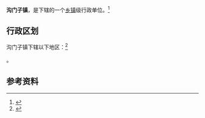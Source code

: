 {{中国乡级行政区|21/13/82/108/000}}

'''沟门子镇'''，是{{PRC admin/fullname|21/13/82/108/000|3}}下辖的一个[[乡镇|乡镇]]级行政单位。<ref>{{PRC admin/ref sgc|{{PRC admin/parent|21/13/82/108/000}}}}</ref>

== 行政区划 ==

沟门子镇下辖以下地区：<ref>{{PRC admin/ref sgc|21/13/82/108/000}}</ref>

{{PRC admin/children|21/13/82/108/000}}。

== 参考资料 ==

{{reflist}}

{{行政区划小作品}}
{{PRC admin/navcat|21/13/82/108/000}}